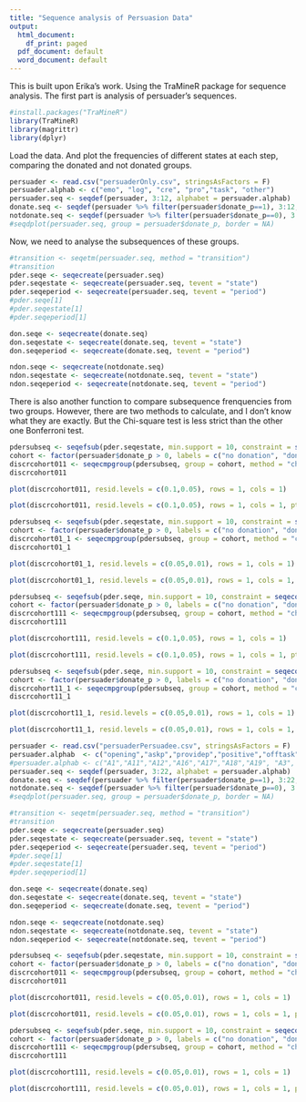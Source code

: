 ```yaml
---
title: "Sequence analysis of Persuasion Data"
output:
  html_document:
    df_print: paged
  pdf_document: default
  word_document: default
---
```


This is built upon Erika's work. Using the TraMineR package for sequence analysis. The first part is analysis of persuader's sequences.

```r
#install.packages("TraMineR")
library(TraMineR)
library(magrittr)
library(dplyr)
```

Load the data. And plot the frequencies of different states at each step, comparing the donated and not donated groups.

```r
persuader <- read.csv("persuaderOnly.csv", stringsAsFactors = F)
persuader.alphab <- c("emo", "log", "cre", "pro","task", "other")
persuader.seq <- seqdef(persuader, 3:12, alphabet = persuader.alphab)
donate.seq <- seqdef(persuader %>% filter(persuader$donate_p==1), 3:12, alphabet = persuader.alphab)
notdonate.seq <- seqdef(persuader %>% filter(persuader$donate_p==0), 3:12, alphabet = persuader.alphab)
#seqdplot(persuader.seq, group = persuader$donate_p, border = NA)
```

Now, we need to analyse the subsequences of these groups.
```r
#transition <- seqetm(persuader.seq, method = "transition")
#transition
pder.seqe <- seqecreate(persuader.seq)
pder.seqestate <- seqecreate(persuader.seq, tevent = "state")
pder.seqeperiod <- seqecreate(persuader.seq, tevent = "period")
#pder.seqe[1]
#pder.seqestate[1]
#pder.seqeperiod[1]

don.seqe <- seqecreate(donate.seq)
don.seqestate <- seqecreate(donate.seq, tevent = "state")
don.seqeperiod <- seqecreate(donate.seq, tevent = "period")

ndon.seqe <- seqecreate(notdonate.seq)
ndon.seqestate <- seqecreate(notdonate.seq, tevent = "state")
ndon.seqeperiod <- seqecreate(notdonate.seq, tevent = "period")
```


There is also another function to compare subsequence frenquencies from two groups. However, there are two methods to calculate, and I don't know what they are exactly. But the Chi-square test is less strict than the other one Bonferroni test.

```r
pdersubseq <- seqefsub(pder.seqestate, min.support = 10, constraint = seqeconstraint(count.method = 1, max.gap = 1))
cohort <- factor(persuader$donate_p > 0, labels = c("no donation", "donation"))
discrcohort011 <- seqecmpgroup(pdersubseq, group = cohort, method = "chisq", pvalue.limit = 0.1)
discrcohort011
```

```r
plot(discrcohort011, resid.levels = c(0.1,0.05), rows = 1, cols = 1)
```

```r
plot(discrcohort011, resid.levels = c(0.1,0.05), rows = 1, cols = 1, ptype = "resid")
```

```r
pdersubseq <- seqefsub(pder.seqestate, min.support = 10, constraint = seqeconstraint(count.method = 1, max.gap = 3))
cohort <- factor(persuader$donate_p > 0, labels = c("no donation", "donation"))
discrcohort01_1 <- seqecmpgroup(pdersubseq, group = cohort, method = "chisq", pvalue.limit = 0.05)
discrcohort01_1
```

```r
plot(discrcohort01_1, resid.levels = c(0.05,0.01), rows = 1, cols = 1)
```

```r
plot(discrcohort01_1, resid.levels = c(0.05,0.01), rows = 1, cols = 1, ptype = "resid")
```


```r
pdersubseq <- seqefsub(pder.seqe, min.support = 10, constraint = seqeconstraint(count.method = 1, max.gap = 1))
cohort <- factor(persuader$donate_p > 0, labels = c("no donation", "donation"))
discrcohort111 <- seqecmpgroup(pdersubseq, group = cohort, method = "chisq", pvalue.limit = 0.1)
discrcohort111
```
```r
plot(discrcohort111, resid.levels = c(0.1,0.05), rows = 1, cols = 1)
```

```r
plot(discrcohort111, resid.levels = c(0.1,0.05), rows = 1, cols = 1, ptype = "resid")
```

```r
pdersubseq <- seqefsub(pder.seqe, min.support = 10, constraint = seqeconstraint(count.method = 1, max.gap = 3))
cohort <- factor(persuader$donate_p > 0, labels = c("no donation", "donation"))
discrcohort11_1 <- seqecmpgroup(pdersubseq, group = cohort, method = "chisq", pvalue.limit = 0.05)
discrcohort11_1
```

```r
plot(discrcohort11_1, resid.levels = c(0.05,0.01), rows = 1, cols = 1)
```

```r
plot(discrcohort11_1, resid.levels = c(0.05,0.01), rows = 1, cols = 1, ptype = "resid")
```


```r
persuader <- read.csv("persuaderPersuadee.csv", stringsAsFactors = F)
persuader.alphab  <- c("opening","askp","providep","positive","offtask","asktask","agree","disagree","cre","emo","log","other","pro","task") # the order of strategies
#persuader.alphab <- c("A1","A11","A12","A16","A17","A18","A19", "A3", "A5","A6","cre","emo","log","other","pro","task") # the order of strategies
persuader.seq <- seqdef(persuader, 3:22, alphabet = persuader.alphab)
donate.seq <- seqdef(persuader %>% filter(persuader$donate_p==1), 3:22, alphabet = persuader.alphab)
notdonate.seq <- seqdef(persuader %>% filter(persuader$donate_p==0), 3:22, alphabet = persuader.alphab)
#seqdplot(persuader.seq, group = persuader$donate_p, border = NA)
```


```r
#transition <- seqetm(persuader.seq, method = "transition")
#transition
pder.seqe <- seqecreate(persuader.seq)
pder.seqestate <- seqecreate(persuader.seq, tevent = "state")
pder.seqeperiod <- seqecreate(persuader.seq, tevent = "period")
#pder.seqe[1]
#pder.seqestate[1]
#pder.seqeperiod[1]

don.seqe <- seqecreate(donate.seq)
don.seqestate <- seqecreate(donate.seq, tevent = "state")
don.seqeperiod <- seqecreate(donate.seq, tevent = "period")

ndon.seqe <- seqecreate(notdonate.seq)
ndon.seqestate <- seqecreate(notdonate.seq, tevent = "state")
ndon.seqeperiod <- seqecreate(notdonate.seq, tevent = "period")
```

```r
pdersubseq <- seqefsub(pder.seqestate, min.support = 10, constraint = seqeconstraint(count.method = 1, max.gap = 1))
cohort <- factor(persuader$donate_p > 0, labels = c("no donation", "donation"))
discrcohort011 <- seqecmpgroup(pdersubseq, group = cohort, method = "chisq", pvalue.limit = 0.05)
discrcohort011
```

```r
plot(discrcohort011, resid.levels = c(0.05,0.01), rows = 1, cols = 1)
```

```r
plot(discrcohort011, resid.levels = c(0.05,0.01), rows = 1, cols = 1, ptype = "resid")
```

```r
pdersubseq <- seqefsub(pder.seqe, min.support = 10, constraint = seqeconstraint(count.method = 1, max.gap = 1))
cohort <- factor(persuader$donate_p > 0, labels = c("no donation", "donation"))
discrcohort111 <- seqecmpgroup(pdersubseq, group = cohort, method = "chisq", pvalue.limit = 0.05)
discrcohort111
```

```r
plot(discrcohort111, resid.levels = c(0.05,0.01), rows = 1, cols = 1)
```


```r
plot(discrcohort111, resid.levels = c(0.05,0.01), rows = 1, cols = 1, ptype = "resid")
```







